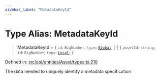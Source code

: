 ```yaml
---
sidebar_label: "MetadataKeyId"
---
```


# Type Alias: MetadataKeyId

> **MetadataKeyId** = \{ `id`: `BigNumber`; `type`: [`Global`](../../../MetadataEntry/types/enumerations/MetadataType.mdx#global); \} \| \{ `assetId`: `string`; `id`: `BigNumber`; `type`: [`Local`](../../../MetadataEntry/types/enumerations/MetadataType.mdx#local); \}

Defined in: [src/api/entities/Asset/types.ts:210](https://github.com/PolymeshAssociation/polymesh-sdk/blob/bee6a2fe7a8ce5db42a6982e793782182cde2153/src/api/entities/Asset/types.ts#L210)

The data needed to uniquely identify a metadata specification
